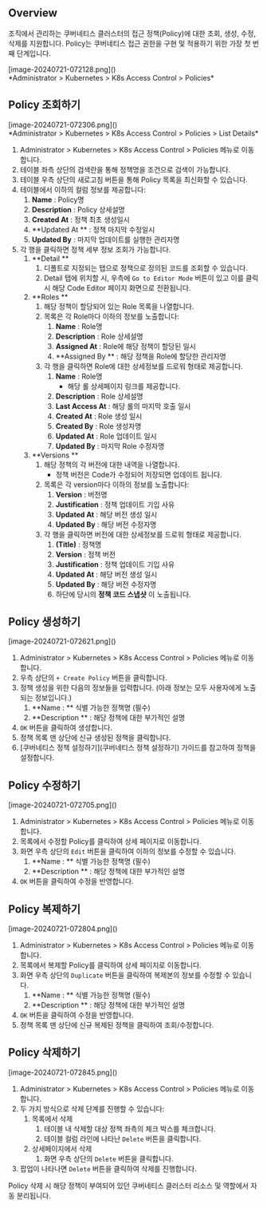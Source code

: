 
## Overview
조직에서 관리하는 쿠버네티스 클러스터의 접근 정책(Policy)에 대한 조회, 생성, 수정, 삭제를 지원합니다. Policy는 쿠버네티스 접근 권한을 구현 및 적용하기 위한 가장 첫 번째 단계입니다.

<p align="center">
<div>[image-20240721-072128.png]()</div>
*Administrator &gt; Kubernetes &gt; K8s Access Control &gt; Policies*
</p>

## Policy 조회하기
<p align="center">
<div>[image-20240721-072306.png]()</div>
*Administrator &gt; Kubernetes &gt; K8s Access Control &gt; Policies &gt; List Details*
</p>

1. Administrator &gt; Kubernetes &gt; K8s Access Control &gt; Policies 메뉴로 이동합니다.
2. 테이블 좌측 상단의 검색란을 통해 정책명을 조건으로 검색이 가능합니다.
3. 테이블 우측 상단의 새로고침 버튼을 통해 Policy 목록을 최신화할 수 있습니다.
4. 테이블에서 이하의 컬럼 정보를 제공합니다:
    1. **Name**  : Policy명
    2. **Description**  : Policy 상세설명
    3. **Created At**  : 정책 최초 생성일시
    4. **Updated At ** : 정책 마지막 수정일시
    5. **Updated By**  : 마지막 업데이트를 실행한 관리자명
5. 각 행을 클릭하면 정책 세부 정보 조회가 가능합니다.
    1. **Detail **
        1. 디폴트로 지정되는 탭으로 정책으로 정의된 코드를 조회할 수 있습니다.
        2. Detail 탭에 위치할 시, 우측에 `Go to Editor Mode` 버튼이 있고 이를 클릭 시 해당 Code Editor 페이지 화면으로 전환됩니다.
    2. **Roles **
        1. 해당 정책이 할당되어 있는 Role 목록을 나열합니다.
        2. 목록은 각 Role마다 이하의 정보를 노출합니다:
            1. **Name**  : Role명
            2. **Description**  : Role 상세설명
            3. **Assigned At**  : Role에 해당 정책이 할당된 일시
            4. **Assigned By ** : 해당 정책을 Role에 할당한 관리자명
        3. 각 행을 클릭하면 Role에 대한 상세정보를 드로워 형태로 제공합니다.
            1. **Name**  : Role명
                * 해당 롤 상세페이지 링크를 제공합니다.
            2. **Description**  : Role 상세설명
            3. **Last Access At**  : 해당 롤의 마지막 호출 일시
            4. **Created At**  : Role 생성 일시
            5. **Created By**  : Role 생성자명
            6. **Updated At**  : Role 업데이트 일시
            7. **Updated By**  : 마지막 Role 수정자명
    3. **Versions **
        1. 해당 정책의 각 버전에 대한 내역을 나열합니다.
            * 정책 버전은 Code가 수정되어 저장되면 업데이트 됩니다.
        2. 목록은 각 version마다 이하의 정보를 노출합니다:
            1. **Version**  : 버전명
            2. **Justification**  : 정책 업데이트 기입 사유
            3. **Updated At**  : 해당 버전 생성 일시
            4. **Updated By**  : 해당 버전 수정자명
        3. 각 행을 클릭하면 버전에 대한 상세정보를 드로워 형태로 제공합니다.
            1. **(Title)**  : 정책명
            2. **Version**  : 정책 버전
            3. **Justification**  : 정책 업데이트 기입 사유
            4. **Updated At**  : 해당 버전 생성 일시
            5. **Updated By**  : 해당 버전 수정자명
            6. 하단에 당시의  **정책 코드 스냅샷** 이 노출됩니다.

## Policy 생성하기
<p align="center">
<div>[image-20240721-072621.png]()</div>
</p>

1. Administrator &gt; Kubernetes &gt; K8s Access Control &gt; Policies 메뉴로 이동합니다.
2. 우측 상단의 `+ Create Policy` 버튼을 클릭합니다.
3. 정책 생성을 위한 다음의 정보들을 입력합니다. (아래 정보는 모두 사용자에게 노출되는 정보입니다.)
    1. **Name : ** 식별 가능한 정책명 (필수)
    2. **Description ** : 해당 정책에 대한 부가적인 설명
4. `OK` 버튼을 클릭하여 생성합니다.
5. 정책 목록 맨 상단에 신규 생성된 정책을 클릭합니다.
6. [쿠버네티스 정책 설정하기](쿠버네티스 정책 설정하기) 가이드를 참고하여 정책을 설정합니다.

## Policy 수정하기
<p align="left">
<div>[image-20240721-072705.png]()</div>
</p>

1. Administrator &gt; Kubernetes &gt; K8s Access Control &gt; Policies 메뉴로 이동합니다.
2. 목록에서 수정할 Policy를 클릭하여 상세 페이지로 이동합니다.
3. 화면 우측 상단의 `Edit` 버튼을 클릭하여 이하의 정보를 수정할 수 있습니다.
    1. **Name : ** 식별 가능한 정책명 (필수)
    2. **Description ** : 해당 정책에 대한 부가적인 설명
4. `OK` 버튼을 클릭하여 수정을 반영합니다.

## Policy 복제하기
<p align="left">
<div>[image-20240721-072804.png]()</div>
</p>

1. Administrator &gt; Kubernetes &gt; K8s Access Control &gt; Policies 메뉴로 이동합니다.
2. 목록에서 복제할 Policy를 클릭하여 상세 페이지로 이동합니다.
3. 화면 우측 상단의 `Duplicate` 버튼을 클릭하여 복제본의 정보를 수정할 수 있습니다.
    1. **Name : ** 식별 가능한 정책명 (필수)
    2. **Description ** : 해당 정책에 대한 부가적인 설명
4. `OK` 버튼을 클릭하여 수정을 반영합니다.
5. 정책 목록 맨 상단에 신규 복제된 정책을 클릭하여 조회/수정합니다.

## Policy 삭제하기
<p align="left">
<div>[image-20240721-072845.png]()</div>
</p>

1. Administrator &gt; Kubernetes &gt; K8s Access Control &gt; Policies 메뉴로 이동합니다.
2. 두 가지 방식으로 삭제 단계를 진행할 수 있습니다:
    1. 목록에서 삭제
        1. 테이블 내 삭제할 대상 정책 좌측의 체크 박스를 체크합니다.
        2. 테이블 컬럼 라인에 나타난 `Delete` 버튼을 클릭합니다.
    2. 상세페이지에서 삭제
        1. 화면 우측 상단의 `Delete` 버튼을 클릭합니다.
3. 팝업이 나타나면 `Delete` 버튼을 클릭하여 삭제를 진행합니다.

<Callout type="important">
Policy 삭제 시 해당 정책이 부여되어 있던 쿠버네티스 클러스터 리소스 및 역할에서 자동 분리됩니다. 
</Callout>
